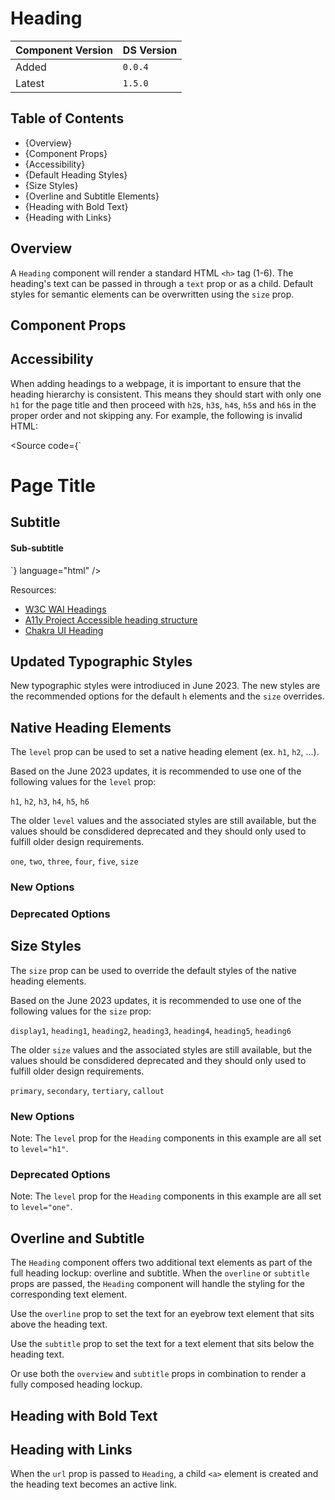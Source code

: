 

<Meta of={HeadingStories} />

# Heading

| Component Version | DS Version |
| ----------------- | ---------- |
| Added             | `0.0.4`    |
| Latest            | `1.5.0`    |

## Table of Contents

- {<Link href="#overview" target="_self">Overview</Link>}
- {<Link href="#component-props" target="_self">Component Props</Link>}
- {<Link href="#accessibility" target="_self">Accessibility</Link>}
- {<Link href="#default-heading-styles" target="_self">Default Heading Styles</Link>}
- {<Link href="#size-styles" target="_self">Size Styles</Link>}
- {<Link href="#overline-and-subtitle" target="_self">Overline and Subtitle Elements</Link>}
- {<Link href="#heading-with-bold-text" target="_self">Heading with Bold Text</Link>}
- {<Link href="#heading-with-links" target="_self">Heading with Links</Link>}

## Overview

<Description of={HeadingStories} />

A `Heading` component will render a standard HTML `<h>` tag (1-6). The heading's
text can be passed in through a `text` prop or as a child. Default styles for
semantic elements can be overwritten using the `size` prop.

## Component Props

<Canvas of={HeadingStories.WithControls} />

<ArgTypes of={HeadingStories.WithControls} />

## Accessibility

When adding headings to a webpage, it is important to ensure that the heading
hierarchy is consistent. This means they should start with only one `h1` for the
page title and then proceed with `h2`s, `h3`s, `h4`s, `h5`s and `h6`s in the
proper order and not skipping any. For example, the following is invalid HTML:

<Source
  code={`
<h1>Page Title</h1>
<h2>Subtitle</h2>
<h4>Sub-subtitle</h4>
`}
  language="html"
/>

Resources:

- [W3C WAI Headings](https://www.w3.org/WAI/tutorials/page-structure/headings/)
- [A11y Project Accessible heading structure](https://www.a11yproject.com/posts/how-to-accessible-heading-structure/)
- [Chakra UI Heading](https://chakra-ui.com/docs/components/typography/heading)

## Updated Typographic Styles

New typographic styles were introdiuced in June 2023. The new styles are the
recommended options for the default `h` elements and the `size` overrides.

## Native Heading Elements

The `level` prop can be used to set a native heading element (ex. `h1`, `h2`,
...).

Based on the June 2023 updates, it is recommended to use one of the following
values for the `level` prop:

`h1`, `h2`, `h3`, `h4`, `h5`, `h6`

The older `level` values and the associated styles are still available, but the
values should be consdidered deprecated and they should only used to fulfill
older design requirements.

`one`, `two`, `three`, `four`, `five`, `size`

### New Options

<Canvas of={HeadingStories.DefaultStyles} />

### Deprecated Options

<Canvas of={HeadingStories.DefaultStylesDeprecated} />

## Size Styles

The `size` prop can be used to override the default styles of the native heading
elements.

Based on the June 2023 updates, it is recommended to use one of the following
values for the `size` prop:

`display1`, `heading1`, `heading2`, `heading3`, `heading4`, `heading5`,
`heading6`

The older `size` values and the associated styles are still available, but the
values should be consdidered deprecated and they should only used to fulfill
older design requirements.

`primary`, `secondary`, `tertiary`, `callout`

### New Options

Note: The `level` prop for the `Heading` components in this example are all set
to `level="h1"`.

<Canvas of={HeadingStories.SizeStyles} />

### Deprecated Options

Note: The `level` prop for the `Heading` components in this example are all set
to `level="one"`.

<Canvas of={HeadingStories.SizeStylesDeprecated} />

## Overline and Subtitle

The `Heading` component offers two additional text elements as part of the full
heading lockup: overline and subtitle. When the `overline` or `subtitle` props
are passed, the `Heading` component will handle the styling for the
corresponding text element.

Use the `overline` prop to set the text for an eyebrow text element that sits
above the heading text.

<Canvas of={HeadingStories.Overline} />

Use the `subtitle` prop to set the text for a text element that sits below the
heading text.

<Canvas of={HeadingStories.Subtitle} />

Or use both the `overview` and `subtitle` props in combination to render a fully
composed heading lockup.

<Canvas of={HeadingStories.OverlineAndSubtitle} />

## Heading with Bold Text

<Canvas of={HeadingStories.BoldText} />

## Heading with Links

When the `url` prop is passed to `Heading`, a child `<a>` element is created and
the heading text becomes an active link.

<Canvas of={HeadingStories.Links} />
